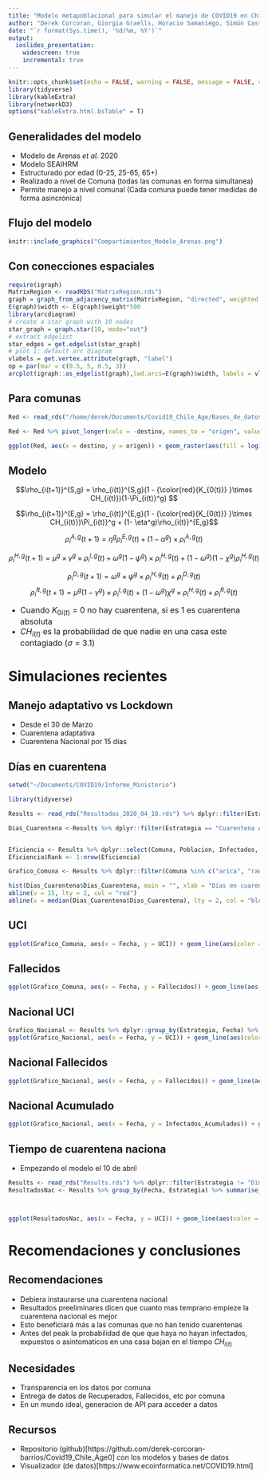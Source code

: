 ```yaml
---
title: "Modelo metapoblacional para simular el manejo de COVID19 en Chile"
author: "Derek Corcoran, Giorgia Graells, Horacio Samaniego, Simón Castillo, Pablo Marquet"
date: "`r format(Sys.time(), '%d/%m, %Y')`"
output:
  ioslides_presentation:
    widescreen: true
    incremental: true
---
```


```r
knitr::opts_chunk$set(echo = FALSE, warning = FALSE, message = FALSE, cache = TRUE, tidy = TRUE, tidy.opts = list(width.cutoff = 50))
library(tidyverse)
library(kableExtra)
library(networkD3)
options("kableExtra.html.bsTable" = T)
```


## Generalidades del modelo {.build}

* Modelo de Arenas *et al.* 2020
* Modelo SEAIHRM
* Estructurado por edad (0-25, 25-65, 65+)
* Realizado a nivel de Comuna (todas las comunas en forma simultanea)
* Permite manejo a nivel comunal (Cada comuna puede tener medidas de forma asincrónica)

## Flujo del modelo

```r
knitr::include_graphics("Compartimientos_Modelo_Arenas.png")
```


## Con conecciones espaciales

```r
require(igraph)
MatrixRegion <- readRDS("MatrixRegion.rds")
graph = graph_from_adjacency_matrix(MatrixRegion, "directed", weighted = T)
E(graph)$width <- E(graph)$weight*500
library(arcdiagram)
# create a star graph with 10 nodes
star_graph = graph.star(10, mode="out")
# extract edgelist
star_edges = get.edgelist(star_graph)
# plot 1: default arc diagram
vlabels = get.vertex.attribute(graph, "label")
op = par(mar = c(0.5, 5, 0.5, 3))
arcplot(igraph::as_edgelist(graph),lwd.arcs=E(graph)$width, labels = vlabels, cex.labels=0.8, horizontal=FALSE)
```


## Para comunas

```r
Red <- read_rds("/home/derek/Documents/Covid19_Chile_Age/Bases_de_datos/Datos_Chile/Probs_2020-04-13.rds")

Red <- Red %>% pivot_longer(cols = -destino, names_to = "origen", values_to = "Prob")

ggplot(Red, aes(x = destino, y = origen)) + geom_raster(aes(fill = log10(Prob))) + scale_fill_viridis_c() + scale_x_discrete(guide = guide_axis(check.overlap = TRUE)) + scale_y_discrete(guide = guide_axis(check.overlap = TRUE)) 
```

## Modelo

$$\rho_{i(t+1)}^{S,g} = \rho_{i(t)}^{S,g}(1 -  {\color{red}{K_{0(t)}} }\times CH_{i(t)})(1-\Pi_{i(t)}^g) $$

$$\rho_{i(t+1)}^{E,g} = \rho_{i(t)}^{E,g}(1 - {\color{red}{K_{0(t)}} }\times CH_{i(t)})\Pi_{i(t)}^g + (1- \eta^g)\rho_{i(t)}^{E,g}$$

$$\rho_i^{A,g}(t+1) = \eta^g\rho_i^{E,g}(t)+(1-\alpha^g)\times \rho_i^{A,g}(t)$$

$$\rho_i^{H,g}(t+1) = \mu^g\times \gamma^g \times \rho_i^{I,g}(t) + \omega^g(1 - \psi^g)\times \rho_i^{H,g}(t) + (1- \omega^g)(1-\chi^g)\rho_i^{H,g}(t)$$

$$\rho_i^{D,g}(t+1) = \omega^g \times \psi^g \times \rho_i^{H,g}(t) + \rho_i^{D,g}(t)$$
$$\rho_i^{R,g}(t+1) = \mu^g (1 -\gamma^g)\times \rho_i^{I,g}(t) + (1 - \omega^g) \chi^g \times \rho_i^{H,g}(t) + \rho_i^{R,g}(t)$$

* <font size="3">Cuando $K_{0i(t)}$ = 0 no hay cuarentena, si es 1 es cuarentena absoluta</font>
* <font size="3">$CH_{i(t)}$ es la probabilidad de que nadie en una casa este contagiado ($\sigma$ = 3.1)</font>


# Simulaciones recientes {.build}

## Manejo adaptativo vs Lockdown

* Desde el 30 de Marzo 
* Cuarentena adaptativa
* Cuarentena Nacional por 15 días

## Días en cuarentena

```r
setwd("~/Documents/COVID19/Informe_Ministerio")

library(tidyverse)

Results <- read_rds("Resultados_2020_04_10.rds") %>% dplyr::filter(Estrategia != "Sin Cuarentena") %>% ungroup() %>% mutate(Estrategia = ifelse(Estrategia == "Cuarentena General", "Cuarentena Nacional", "Cuarentena Adaptativa"))

Dias_Cuarentena <-Results %>% dplyr::filter(Estrategia == "Cuarentena Adaptativa")  %>% group_by(Comuna) %>% dplyr::filter(Cuarentena == "Cuarentena") %>% summarise(Dias_Cuarentena = n())


Eficiencia <- Results %>% dplyr::select(Comuna, Poblacion, Infectados, Estrategia, Fecha) %>% pivot_wider(names_from = Estrategia, values_from = Infectados) %>% mutate(Eficiencia = (`Cuarentena Nacional`/`Cuarentena Adaptativa`)) %>% group_by(Comuna) %>% dplyr::filter(Eficiencia == min(Eficiencia, na.rm = T)) %>% arrange(Eficiencia) %>% dplyr::mutate(Mitad = case_when(Eficiencia <= 0.5 ~ "Menos de la mitad", Eficiencia > 0.5  ~ "Mas de la mitad"))
Eficiencia$Rank <- 1:nrow(Eficiencia)

Grafico_Comuna <- Results %>% dplyr::filter(Comuna %in% c("arica", "rancagua", "puerto montt", "valdivia", "pudahuel", "punta arenas", "lo barnechea", "temuco", "ñuñoa")) 
```

```r
hist(Dias_Cuarentena$Dias_Cuarentena, main = "", xlab = "Días en cuarentena", ylab = "Frecuencia")
abline(v = 15, lty = 2, col = "red")
abline(v = median(Dias_Cuarentena$Dias_Cuarentena), lty = 2, col = "blue")
```



## UCI

```r
ggplot(Grafico_Comuna, aes(x = Fecha, y = UCI)) + geom_line(aes(color = Estrategia)) + facet_wrap(~Comuna) + theme_bw() + ylab("Hospitalizados críticos")+ scale_y_continuous(labels = scales::comma) + theme(legend.position = "bottom")
```

## Fallecidos

```r
ggplot(Grafico_Comuna, aes(x = Fecha, y = Fallecidos)) + geom_line(aes(color = Estrategia)) + facet_wrap(~Comuna) + theme_bw()+ scale_y_continuous(labels = scales::comma) + theme(legend.position = "bottom")
```

## Nacional UCI

```r
Grafico_Nacional <- Results %>% dplyr::group_by(Estrategia, Fecha) %>% summarise_if(is.numeric, sum)
ggplot(Grafico_Nacional, aes(x = Fecha, y = UCI)) + geom_line(aes(color = Estrategia)) + theme_bw() + ylab("Hospitalizados críticos")+ scale_y_continuous(labels = scales::comma) + theme(legend.position = "bottom")
```

## Nacional Fallecidos

```r
ggplot(Grafico_Nacional, aes(x = Fecha, y = Fallecidos)) + geom_line(aes(color = Estrategia)) + theme_bw() + scale_y_continuous(labels = scales::comma) + theme(legend.position = "bottom")
```



## Nacional Acumulado

```r
ggplot(Grafico_Nacional, aes(x = Fecha, y = Infectados_Acumulados)) + geom_line(aes(color = Estrategia)) + theme_bw()  + scale_y_continuous(labels = scales::comma) + ylab("Infectados Acumulados") + theme(legend.position = "bottom")
```

## Tiempo de cuarentena naciona

* Empezando el modelo el 10 de abril

```r
Results <- read_rds("Results.rds") %>% dplyr::filter(Estrategia != "Dinámica") %>% mutate(Estrategia = str_replace(Estrategia, "Adaptativa 20 Abril", "Nacional 20 Abril"))
ResultadosNac <- Results %>% group_by(Fecha, Estrategia) %>% summarise_if(is.numeric, sum)



ggplot(ResultadosNac, aes(x = Fecha, y = UCI)) + geom_line(aes(color = Estrategia)) + theme_classic()

```


# Recomendaciones y conclusiones

## Recomendaciones

* Debiera instaurarse una cuarentena nacional
* Resultados preeliminares dicen que cuanto mas temprano empieze la cuarentena nacional es mejor
* Esto beneficiará más a las comunas que no han tenido cuarentenas
* Antes del peak la probabilidad de que que haya no hayan infectados, expuestos o asintomaticos en una casa bajan en el tiempo $CH_{i(t)}$

## Necesidades

* Transparencia en los datos por comuna
* Entrega de datos de Recuperados, Fallecidos, etc por comuna
* En un mundo ideal, generacion de API para acceder a datos

## Recursos

* Repositorio (github)[https://github.com/derek-corcoran-barrios/Covid19_Chile_Age0] con los modelos y bases de datos
* Visualizador (de datos)[https://www.ecoinformatica.net/COVID19.html]